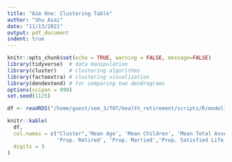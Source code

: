 ```yaml
---
title: "Aim One: Clustering Table"
author: "Shu Asai"
date: "11/13/2021"
output: pdf_document
indent: true
---
```


```r
knitr::opts_chunk$set(echo = TRUE, warning = FALSE, message=FALSE)
library(tidyverse)  # data manipulation
library(cluster)    # clustering algorithms
library(factoextra) # clustering visualization
library(dendextend) # for comparing two dendrograms
options(scipen = 999)
set.seed(1125)
```


```r
df <- readRDS("/home/guest/sem_3/707/health_retirement/scripts/R/modeling/dendro_plots/dendrodat.RDS")
```



```r
knitr::kable(
  df,
  col.names = c("Cluster",'Mean Age', 'Mean Children', 'Mean Total Assets', 'Prop. Male',
                'Prop. Retired', 'Prop. Married','Prop. Satisfied Life', 'Prop. Good Health'),
  digits = 3
)
```

